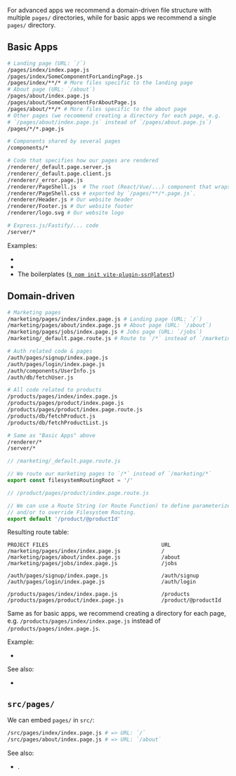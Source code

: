 
<TourRecommendation />

For advanced apps we recommend a domain-driven file structure with multiple `pages/` directories,
while for basic apps we recommend a single `pages/` directory.

## Basic Apps

```bash
# Landing page (URL: `/`)
/pages/index/index.page.js
/pages/index/SomeComponentForLandingPage.js
/pages/index/**/* # More files specific to the landing page
# About page (URL: `/about`)
/pages/about/index.page.js
/pages/about/SomeComponentForAboutPage.js
/pages/about/**/* # More files specific to the about page
# Other pages (we recommend creating a directory for each page, e.g.
# `/pages/about/index.page.js` instead of `/pages/about.page.js`)
/pages/*/*.page.js

# Components shared by several pages
/components/*

# Code that specifies how our pages are rendered
/renderer/_default.page.server.js
/renderer/_default.page.client.js
/renderer/_error.page.js
/renderer/PageShell.js  # The root (React/Vue/...) component that wraps the `Page` component
/renderer/PageShell.css # exported by `/pages/**/*.page.js`.
/renderer/Header.js # Our website header
/renderer/Footer.js # Our website footer
/renderer/logo.svg # Our website logo

# Express.js/Fastify/... code
/server/*
```

Examples:
- <Link href='/examples/react/' />
- <Link href='/examples/vue/' />
- The boilerplates ([`$ npm init vite-plugin-ssr@latest`](/scaffold))

## Domain-driven

```bash
# Marketing pages
/marketing/pages/index/index.page.js # Landing page (URL: `/`)
/marketing/pages/about/index.page.js # About page (URL: `/about`)
/marketing/pages/jobs/index.page.js # Jobs page (URL: `/jobs`)
/marketing/_default.page.route.js # Route to `/*` instead of `/marketing/*` (see below)

# Auth related code & pages
/auth/pages/signup/index.page.js
/auth/pages/login/index.page.js
/auth/components/UserInfo.js
/auth/db/fetchUser.js

# All code related to products
/products/pages/index/index.page.js
/products/pages/product/index.page.js
/products/pages/product/index.page.route.js
/products/db/fetchProduct.js
/products/db/fetchProductList.js

# Same as "Basic Apps" above
/renderer/*
/server/*
```

```js
// /marketing/_default.page.route.js

// We route our marketing pages to `/*` instead of `/marketing/*`
export const filesystemRoutingRoot = '/'
```

```js
// /product/pages/product/index.page.route.js

// We can use a Route String (or Route Function) to define parameterized routes
// and/or to override Filesystem Routing.
export default '/product/@productId'
```

Resulting route table:

```
PROJECT FILES                                    URL
/marketing/pages/index/index.page.js             /
/marketing/pages/about/index.page.js             /about
/marketing/pages/jobs/index.page.js              /jobs

/auth/pages/signup/index.page.js                 /auth/signup
/auth/pages/login/index.page.js                  /auth/login

/products/pages/index/index.page.js              /products
/products/pages/product/index.page.js            /product/@productId
```

Same as for basic apps, we recommend creating a directory for each page,
e.g. `/products/pages/index/index.page.js` instead of `/products/pages/index.page.js`.

Example:
 - <Link href='/examples/file-structure-domain-driven/' />

See also:
- <Link href="/filesystemRoutingRoot" />

## `src/pages/`

We can embed `pages/` in `src/`:

```bash
/src/pages/index/index.page.js # => URL: `/`
/src/pages/about/index.page.js # => URL: `/about`
```

See also:
 - <Link href="/filesystem-routing" />.
